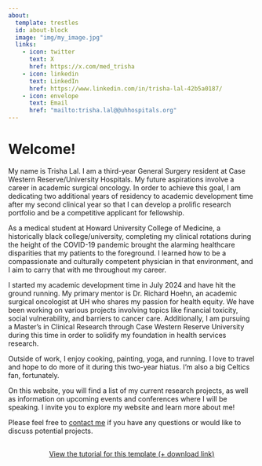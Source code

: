 ```yaml
---
about:
  template: trestles
  id: about-block
  image: "img/my_image.jpg"
  links:
    - icon: twitter
      text: X
      href: https://x.com/med_trisha 
    - icon: linkedin
      text: LinkedIn
      href: https://www.linkedin.com/in/trisha-lal-42b5a0187/
    - icon: envelope
      text: Email
      href: "mailto:trisha.lal@@uhhospitals.org"  
---
```


::: {#about-block}
:::

# Welcome!

My name is Trisha Lal. I am a third-year General Surgery resident at Case Western Reserve/University Hospitals. My future aspirations involve a career in academic surgical oncology. In order to achieve this goal, I am dedicating two additional years of residency to academic development time after my second clinical year so that I can develop a prolific research portfolio and be a competitive applicant for fellowship.

As a medical student at Howard University College of Medicine, a historically black college/university, completing my clinical rotations during the height of the COVID-19 pandemic brought the alarming healthcare disparities that my patients to the foreground. I learned how to be a compassionate and culturally competent physician in that environment, and I aim to carry that with me throughout my career. 

I started my academic development time in July 2024 and have hit the ground running. My primary mentor is Dr. Richard Hoehn, an academic surgical oncologist at UH who shares my passion for health equity. We have been working on various projects involving topics like financial toxicity, social vulnerability, and barriers to cancer care. Additionally, I am pursuing a Master's in Clinical Research through Case Western Reserve University during this time in order to solidify my foundation in health services research. 

Outside of work, I enjoy cooking, painting, yoga, and running. I love to travel and hope to do more of it during this two-year hiatus. I'm also a big Celtics fan, fortunately. 

On this website, you will find a list of my current research projects, as well as information on upcoming events and conferences where I will be speaking. I invite you to explore my website and learn more about me!

Please feel free to [contact me](mailto:trisha.lal@uhhospitals.org) if you have any questions or would like to discuss potential projects.

```{=html}
<div  style="margin: 30px; text-align: center;">
<a class="btn btn-primary" href="https://www.marvinschmitt.com/blog/website-tutorial-quarto/" role="button" target="_blank" style="padding: 15px 30px;">View the tutorial for this template (+ download link)</a>
</div>
```


